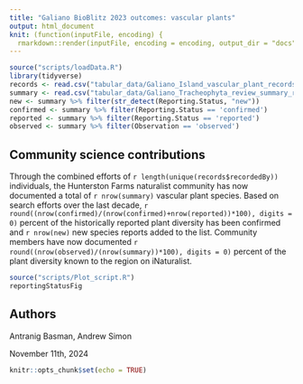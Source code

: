 ```yaml
---
title: "Galiano BioBlitz 2023 outcomes: vascular plants"
output: html_document
knit: (function(inputFile, encoding) {
  rmarkdown::render(inputFile, encoding = encoding, output_dir = "docs") })
---
```


```r
source("scripts/loadData.R")
library(tidyverse)
records <- read.csv("tabular_data/Galiano_Island_vascular_plant_records_consolidated-prepared.csv")
summary <- read.csv("tabular_data/Galiano_Tracheophyta_review_summary_reviewed_2024-10-07-assigned_revised.csv")
new <- summary %>% filter(str_detect(Reporting.Status, "new")) 
confirmed <- summary %>% filter(Reporting.Status == 'confirmed') 
reported <- summary %>% filter(Reporting.Status == 'reported') 
observed <- summary %>% filter(Observation == 'observed') 
```

## Community science contributions

Through the combined efforts of `r length(unique(records$recordedBy))` individuals, 
the Hunterston Farms naturalist community has now documented a total of `r nrow(summary)` 
vascular plant species. Based on search efforts over the last 
decade, `r round((nrow(confirmed)/(nrow(confirmed)+nrow(reported))*100), digits = 0)` 
percent of the historically reported plant diversity has been confirmed and `r nrow(new)` new species 
reports added to the list. Community members have now 
documented `r round((nrow(observed)/(nrow(summary))*100), digits = 0)` percent of the 
plant diversity known to the region on iNaturalist.

```r
source("scripts/Plot_script.R")
reportingStatusFig
```

## Authors

Antranig Basman, Andrew Simon

November 11th, 2024

```r
knitr::opts_chunk$set(echo = TRUE)
```
